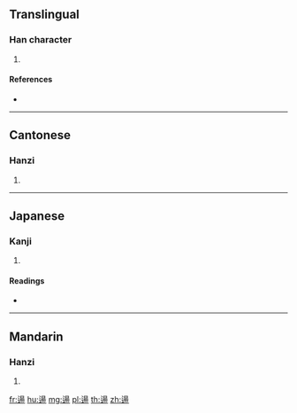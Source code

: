 {{character info/new}}
==Translingual==

===Han character===
{{Han char|rn=162|rad=辵|as=09|sn=13|four=36302|canj=YAMH}}

# {{defn|Han|sort=辵09}}

====References====
* {{Han ref|kx=1260.220|dkj=38978|dj=1750.240|hdz=63857.140|uh=903F|ud=36927|bh=E07E|bd=57470}}

----

==Cantonese==

===Hanzi===
{{yue-hanzi|jyut=|y=dong6}}

# {{defn|lang=yue|sort=辵09}}

----

==Japanese==

===Kanji===
{{ja-kanji|grade=|rs=辵09}}

# {{defn|lang=ja|sort=辵09}}

====Readings====
* {{ja-readings|on=[[とう]] (tō), [[どう]] (dō)|kun=[[すぎる]] (sugiru)|nanori=}}

----

==Mandarin==

===Hanzi===
{{cmn-hanzi|pin=[[dàng]] ([[dang4]]), [[táng]] ([[tang2]])|wg=tang<sup>4</sup>, t'ang<sup>2</sup>}}

# {{defn|lang=cmn|sort=辵09}}

[[fr:逿]]
[[hu:逿]]
[[mg:逿]]
[[pl:逿]]
[[th:逿]]
[[zh:逿]]